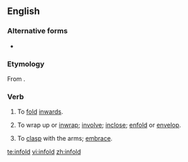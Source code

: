 ==English==

===Alternative forms===
* {{l|en|enfold}}

===Etymology===
From {{prefix|in|fold}}.

===Verb===
{{en-verb|infolds|infolding|infolded}}

# {{context|transitive}} To [[fold]] [[inwards]].
# {{context|transitive}} To wrap up or [[inwrap]]; [[involve]]; [[inclose]]; [[enfold]] or [[envelop]].
# {{context|transitive}} To [[clasp]] with the arms; [[embrace]].

[[te:infold]]
[[vi:infold]]
[[zh:infold]]